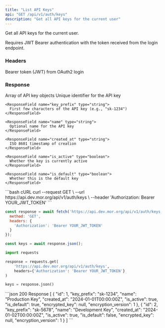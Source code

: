 ```yaml
---
title: "List API Keys"
api: "GET /api/v1/auth/keys"
description: "Get all API keys for the current user"
---
```


Get all API keys for the current user.

Requires JWT Bearer authentication with the token received from the login endpoint.

### Headers

<ParamField header="Authorization" type="string" required>
  Bearer token (JWT) from OAuth2 login
</ParamField>

### Response

<ResponseField name="keys" type="array">
  Array of API key objects
  
  <Expandable title="API Key Object">
    <ResponseField name="id" type="integer">
      Unique identifier for the API key
    </ResponseField>
    
    <ResponseField name="key_prefix" type="string">
      First few characters of the API key (e.g., "sk-1234")
    </ResponseField>
    
    <ResponseField name="name" type="string">
      Optional name for the API key
    </ResponseField>
    
    <ResponseField name="created_at" type="string">
      ISO 8601 timestamp of creation
    </ResponseField>
    
    <ResponseField name="is_active" type="boolean">
      Whether the key is currently active
    </ResponseField>
    
    <ResponseField name="is_default" type="boolean">
      Whether this is the default key
    </ResponseField>
  </Expandable>
</ResponseField>

<RequestExample>
```bash cURL
curl --request GET \
  --url https://api.dev.mor.org/api/v1/auth/keys \
  --header 'Authorization: Bearer YOUR_JWT_TOKEN'
```

```javascript JavaScript
const response = await fetch('https://api.dev.mor.org/api/v1/auth/keys', {
  method: 'GET',
  headers: {
    'Authorization': 'Bearer YOUR_JWT_TOKEN'
  }
});

const keys = await response.json();
```

```python Python
import requests

response = requests.get(
    'https://api.dev.mor.org/api/v1/auth/keys',
    headers={'Authorization': 'Bearer YOUR_JWT_TOKEN'}
)

keys = response.json()
```
</RequestExample>

<ResponseExample>
```json 200 Response
[
  {
    "id": 1,
    "key_prefix": "sk-1234",
    "name": "Production Key",
    "created_at": "2024-01-01T00:00:00Z",
    "is_active": true,
    "is_default": true,
    "encrypted_key": null,
    "encryption_version": 1
  },
  {
    "id": 2,
    "key_prefix": "sk-5678",
    "name": "Development Key",
    "created_at": "2024-01-02T00:00:00Z",
    "is_active": true,
    "is_default": false,
    "encrypted_key": null,
    "encryption_version": 1
  }
]
```
</ResponseExample>

